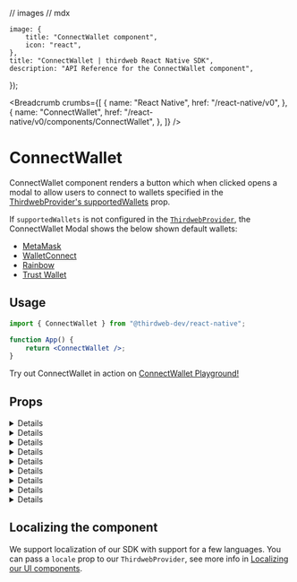// images
// mdx

	image: {
		title: "ConnectWallet component",
		icon: "react",
	},
	title: "ConnectWallet | thirdweb React Native SDK",
	description: "API Reference for the ConnectWallet component",
});

<Breadcrumb
	crumbs={[
		{
			name: "React Native",
			href: "/react-native/v0",
		},
		{
			name: "ConnectWallet",
			href: "/react-native/v0/components/ConnectWallet",
		},
	]}
/>

# ConnectWallet

ConnectWallet component renders a button which when clicked opens a modal to allow users to connect to wallets specified in the [ThirdwebProvider's supportedWallets](/react-native/v0/connecting-wallets#supported-wallets) prop.

If `supportedWallets` is not configured in the [`ThirdwebProvider`](/react-native/v0/ThirdwebProvider), the ConnectWallet Modal shows the below shown default wallets:

- [MetaMask](/react-native/v0/wallets/metamask)
- [WalletConnect](/react-native/v0/wallets/walletconnect)
- [Rainbow](/react-native/v0/wallets/rainbow)
- [Trust Wallet](/react-native/v0/wallets/trust)

<DocImage src={ConnectWalletHeroImage} />

## Usage

```jsx
import { ConnectWallet } from "@thirdweb-dev/react-native";

function App() {
	return <ConnectWallet />;
}
```

<Callout variant='info' title="Playground">

Try out ConnectWallet in action on [ConnectWallet Playground!](https://thirdweb.com/dashboard/wallets/connect)

</Callout>

## Props

<Details id="theme" summary="theme">
	<ThemeMDX />
</Details>

<Details id="buttonTitle" summary="buttonTitle">
	<BtnTitleMDX />
</Details>

<Details id="modalTitle" summary="modalTitle">
	<ModalTitleMdx />
</Details>

<Details id="detailsButton" summary="detailsBtn">
	<DetailsBtnMDX />
</Details>

<Details id="hideTestnetFaucet" summary="hideTestnetFaucet">
	<HideTestnetFaucetMDX />
</Details>

<Details id="tos" summary="termsOfServiceUrl and privacyPolicyUrl">
	<TOSMDX />
</Details>

<Details id="supportedTokens" summary="supportedTokens">
	<SupportedTokensMDX />
</Details>

<Details id="displayBalanceToken" summary="displayBalanceToken">
	<DisplayBalanceTokenMDX />
</Details>

<Details id="switchToActiveChain" summary="switchToActiveChain">
	<SwitchToActiveChainMDX />
</Details>

## Localizing the component

We support localization of our SDK with support for a few languages.
You can pass a `locale` prop to our `ThirdwebProvider`, see more info in [Localizing our UI components](/react-native/v0/ThirdwebProvider#localizing-our-ui-components).
